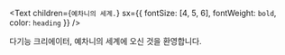 <Text
  children={`예차니의 세계.`}
  sx={{ fontSize: [4, 5, 6], fontWeight: `bold`, color: `heading` }}
/>

다기능 크리에이터, 예차니의 세계에 오신 것을 환영합니다.
